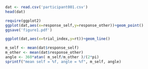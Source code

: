 


```r

dat <- read.csv('participant001.csv')
head(dat)

```



```r

require(ggplot2)
ggplot(dat,aes(x=response_self,y=response_other))+geom_point()
ggsave('figure1.pdf')

```



```r

ggplot(dat,aes(x=trial_index,y=rt))+geom_line()

```




```r

m_self <- mean(dat$response_self)
m_other <- mean(dat$response_other)
angle <- 360*atan( m_self/m_other )/(2*pi)
sprintf("mean self = %f, angle = %f", m_self, angle)

```


